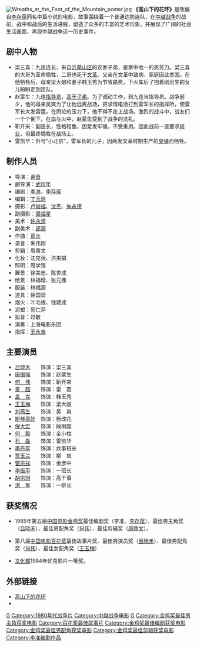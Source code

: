 [[File:Wreaths_at_the_Foot_of_the_Mountain_poster.jpg|thumb]]
'''《高山下的花环》'''是改编自[[李存葆|李存葆]]同名中篇小说的电影，故事围绕着一个普通边防连队，在[[中越战争|中越战争]]的战前、战中和战后的生活进程，塑造了众多的丰富的艺术形象，并展现了广阔的社会生活画面，再现中越战争这一历史事件。

== 剧中人物 ==
*梁三喜：九连连长，来自[[沂蒙山|沂蒙山区]]的农家子弟，是家中唯一的男劳力。梁三喜的大哥为革命牺牲，二哥也死于[[文革|文革]]。父亲在文革中致病，家庭因此贫困。在他牺牲后，母亲梁大娘和妻子韩玉秀为节省路费，下火车后了抱着刚出生的女儿盼盼走到连队。
*赵蒙生：九连[[政治指导员|指导员]]，[[高干子弟|高干子弟]]。为了调动工作，到九连当指导员。战争前夕，他的母亲吴爽为了让他远离战场，把求情电话打到雷军长的指挥所，使雷军长大发雷霆。在舆论的压力下，他不得不走上战场。激烈的战斗中，战友们一个个倒下。在血与火中，赵蒙生受到了战争的洗礼。
*靳开来：副连长，性格粗鲁。因爱发牢骚，不受重用。因此战前一直要求[[转业|转业]]，但最终牺牲在战场上。
*雷凯华：外号“小北京”，雷军长的儿子，因两发文革时期生产的[[臭弹|臭弹]]而牺牲。

== 制作人员 ==
*导演：[[谢晋|谢晋]]
*副导演：[[武珍年|武珍年]]
*编剧：[[李准_(作家)|李准]]、[[李存葆|李存葆]]
*编辑：[[丁玉玲|丁玉玲]]
*摄影：[[卢俊福|卢俊福]]、[[沈杰|沈杰]]、[[朱永德_(摄影师)|朱永德]]
*副摄影：[[周福星|周福星]]
*美术：[[仲永清|仲永清]]
*副美术：[[邱源|邱源]]
*作曲：[[葛炎|葛炎]]
*录音：朱伟刚
*剪辑：周鼎文
*化妆：沈克强、洪美娟
*照明：周学银
*置景：徐美忠、陈世成
*绘景：林福增、张元鼎
*服装：林福源
*道具：徐国梁
*烟火：叶毛根、钱建成
*泥塑：郭仁萍
*拟音：过敏
*演奏：上海电影乐团
*指挥：[[王永吉_(指挥家)|王永吉]]

== 主要演员 ==
*[[吕晓禾|吕晓禾]]　　饰演：梁三喜
*[[唐国强|唐国强]]　　饰演：赵蒙生
*[[何伟_(演员)|何　伟]]　　饰演：靳开来
*[[童超|童　超]]　　饰演：雷　震
*[[盖克|盖　克]]　　饰演：韩玉秀 
*[[王玉梅|王玉梅]]　　饰演：梁大娘
*[[刘燕生|刘燕生]]　　饰演：吴　爽
*[[斯琴高娃|斯琴高娃]]　饰演：杨改花 
*[[倪大宏|倪大宏]]　　饰演：段雨国
*[[何毅|何　毅]]　　饰演：金小柱
*[[石磊|石　磊]]　　饰演：雷凯华
*[[李丹军|李丹军]]　　饰演：炊事班长
*[[贾玉兰|贾玉兰]]　　饰演：柳　岚　　
*[[管宗祥|管宗祥]]　　饰演：金彦中
*[[李振平|李振平]]　　饰演：一班长
*[[胡宗琪|胡宗琪]]　　饰演：高干事
*[[洪军|洪　军]]　　饰演：一排长

== 获奖情况 ==

*1985年第五届[[金鸡奖|中国电影金鸡奖]]最佳编剧奖（李准、[[李存葆|李存葆]]）、最佳男主角奖（[[吕晓禾|吕晓禾]]）、最佳男配角奖（[[何伟|何伟]]）、最佳剪辑奖（[[周鼎文|周鼎文]]）。

*第八届[[百花奖|中国电影百花奖]]最佳故事片奖、最佳男演员奖（[[吕晓禾|吕晓禾]]）、最佳男配角奖（[[何伟|何伟]]）、最佳女配角奖（[[王玉梅|王玉梅]]）

*[[中华人民共和国文化部|文化部]]1984年优秀影片一等奖。

== 外部链接 ==
*[https://web.archive.org/web/20090630235537/http://datalib.ent.qq.com/movie/4127/index.shtml 高山下的花环]
*{{imdb title|id=0090340}}

{{谢晋}}
{{百花奖最佳故事片}}
[[Category:1984年中国电影作品|G]]
[[Category:1980年代战争片|Category:1980年代战争片]]
[[Category:中越战争电影|Category:中越战争电影]]
[[Category:中华人民共和国小说改编电影|G]]
[[Category:金鸡奖最佳男主角获奖电影|Category:金鸡奖最佳男主角获奖电影]]
[[Category:百花奖最佳故事片|Category:百花奖最佳故事片]]
[[Category:金鸡奖最佳编剧获奖电影|Category:金鸡奖最佳编剧获奖电影]]
[[Category:金鸡奖最佳男配角获奖电影|Category:金鸡奖最佳男配角获奖电影]]
[[Category:金鸡奖最佳剪辑获奖电影|Category:金鸡奖最佳剪辑获奖电影]]
[[Category:李准编剧作品|Category:李准编剧作品]]